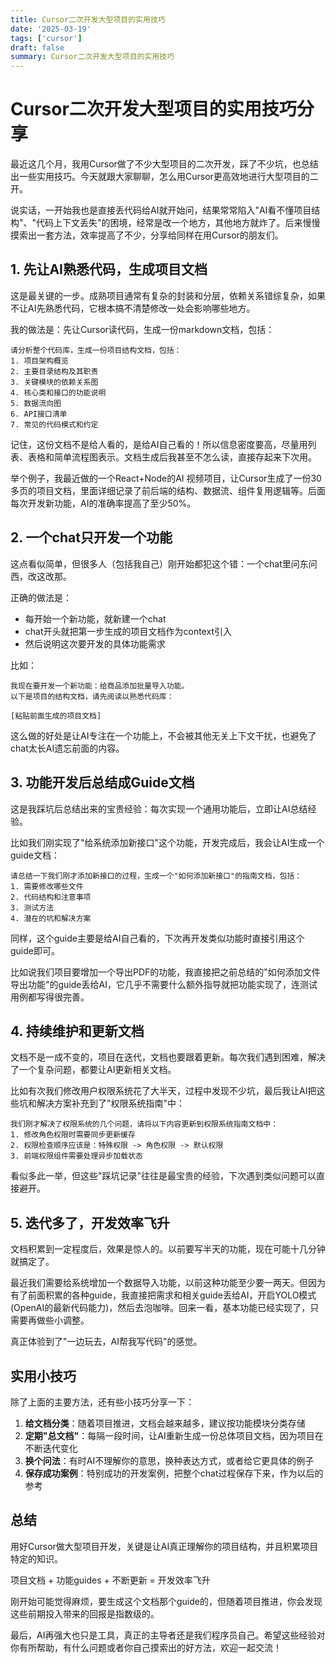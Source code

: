```yaml
---
title: Cursor二次开发大型项目的实用技巧
date: '2025-03-19'
tags: ['cursor']
draft: false
summary: Cursor二次开发大型项目的实用技巧
---
```



# Cursor二次开发大型项目的实用技巧分享

最近这几个月，我用Cursor做了不少大型项目的二次开发，踩了不少坑，也总结出一些实用技巧。今天就跟大家聊聊，怎么用Cursor更高效地进行大型项目的二开。

说实话，一开始我也是直接丢代码给AI就开始问，结果常常陷入"AI看不懂项目结构"、"代码上下文丢失"的困境，经常是改一个地方，其他地方就炸了。后来慢慢摸索出一套方法，效率提高了不少，分享给同样在用Cursor的朋友们。

## 1. 先让AI熟悉代码，生成项目文档

这是最关键的一步。成熟项目通常有复杂的封装和分层，依赖关系错综复杂，如果不让AI先熟悉代码，它根本搞不清楚修改一处会影响哪些地方。

我的做法是：先让Cursor读代码，生成一份markdown文档，包括：

```
请分析整个代码库，生成一份项目结构文档，包括：
1. 项目架构概览
2. 主要目录结构及其职责
3. 关键模块的依赖关系图
4. 核心类和接口的功能说明
5. 数据流向图
6. API接口清单
7. 常见的代码模式和约定
```

记住，这份文档不是给人看的，是给AI自己看的！所以信息密度要高，尽量用列表、表格和简单流程图表示。文档生成后我甚至不怎么读，直接存起来下次用。

举个例子，我最近做的一个React+Node的AI 视频项目，让Cursor生成了一份30多页的项目文档，里面详细记录了前后端的结构、数据流、组件复用逻辑等。后面每次开发新功能，AI的准确率提高了至少50%。

## 2. 一个chat只开发一个功能

这点看似简单，但很多人（包括我自己）刚开始都犯这个错：一个chat里问东问西，改这改那。

正确的做法是：
- 每开始一个新功能，就新建一个chat
- chat开头就把第一步生成的项目文档作为context引入
- 然后说明这次要开发的具体功能需求

比如：

```
我现在要开发一个新功能：给商品添加批量导入功能。
以下是项目的结构文档，请先阅读以熟悉代码库：

[粘贴前面生成的项目文档]
```

这么做的好处是让AI专注在一个功能上，不会被其他无关上下文干扰，也避免了chat太长AI遗忘前面的内容。

## 3. 功能开发后总结成Guide文档

这是我踩坑后总结出来的宝贵经验：每次实现一个通用功能后，立即让AI总结经验。

比如我们刚实现了"给系统添加新接口"这个功能，开发完成后，我会让AI生成一个guide文档：

```
请总结一下我们刚才添加新接口的过程，生成一个"如何添加新接口"的指南文档，包括：
1. 需要修改哪些文件
2. 代码结构和注意事项
3. 测试方法
4. 潜在的坑和解决方案
```

同样，这个guide主要是给AI自己看的，下次再开发类似功能时直接引用这个guide即可。

比如说我们项目要增加一个导出PDF的功能，我直接把之前总结的"如何添加文件导出功能"的guide丢给AI，它几乎不需要什么额外指导就把功能实现了，连测试用例都写得很完善。

## 4. 持续维护和更新文档

文档不是一成不变的，项目在迭代，文档也要跟着更新。每次我们遇到困难，解决了一个复杂问题，都要让AI更新相关文档。

比如有次我们修改用户权限系统花了大半天，过程中发现不少坑，最后我让AI把这些坑和解决方案补充到了"权限系统指南"中：

```
我们刚才解决了权限系统的几个问题，请将以下内容更新到权限系统指南文档中：
1. 修改角色权限时需要同步更新缓存
2. 权限检查顺序应该是：特殊权限 -> 角色权限 -> 默认权限
3. 前端权限组件需要处理异步加载状态
```

看似多此一举，但这些"踩坑记录"往往是最宝贵的经验，下次遇到类似问题可以直接避开。

## 5. 迭代多了，开发效率飞升

文档积累到一定程度后，效果是惊人的。以前要写半天的功能，现在可能十几分钟就搞定了。

最近我们需要给系统增加一个数据导入功能，以前这种功能至少要一两天。但因为有了前面积累的各种guide，我直接把需求和相关guide丢给AI，开启YOLO模式(OpenAI的最新代码能力)，然后去泡咖啡。回来一看，基本功能已经实现了，只需要再做些小调整。

真正体验到了"一边玩去，AI帮我写代码"的感觉。

## 实用小技巧

除了上面的主要方法，还有些小技巧分享一下：

1. **给文档分类**：随着项目推进，文档会越来越多，建议按功能模块分类存储
2. **定期"总文档"**：每隔一段时间，让AI重新生成一份总体项目文档，因为项目在不断迭代变化
3. **换个问法**：有时AI不理解你的意思，换种表达方式，或者给它更具体的例子
4. **保存成功案例**：特别成功的开发案例，把整个chat过程保存下来，作为以后的参考

## 总结

用好Cursor做大型项目开发，关键是让AI真正理解你的项目结构，并且积累项目特定的知识。

项目文档 + 功能guides + 不断更新 = 开发效率飞升

刚开始可能觉得麻烦，要生成这个文档那个guide的，但随着项目推进，你会发现这些前期投入带来的回报是指数级的。

最后，AI再强大也只是工具，真正的主导者还是我们程序员自己。希望这些经验对你有所帮助，有什么问题或者你自己摸索出的好方法，欢迎一起交流！ 